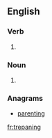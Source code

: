 ==English==

===Verb===
{{head|en|present participle}}

# {{present participle of|trepan|lang=en|nocat=1}}

===Noun===
{{en-noun}}

# {{alt form|trepanning|lang=en}}

===Anagrams===
* [[parenting#English|parenting]]

[[fr:trepaning]]